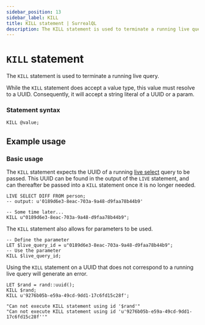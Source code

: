 ```yaml
---
sidebar_position: 13
sidebar_label: KILL
title: KILL statement | SurrealQL
description: The KILL statement is used to terminate a running live query.
---
```


# `KILL` statement

The `KILL` statement is used to terminate a running live query.

While the `KILL` statement does accept a value type, this value must resolve to a UUID. Consequently, it will accept a string literal of a UUID or a param.

### Statement syntax

```syntax title="SurrealQL Syntax"
KILL @value;
```

## Example usage

### Basic usage

The `KILL` statement expects the UUID of a running [live select](/docs/surrealql/statements/live) query to be passed. This UUID can be found in the output of the `LIVE` statement, and can thereafter be passed into a `KILL` statement once it is no longer needed.

```surql
LIVE SELECT DIFF FROM person;
-- output: u'0189d6e3-8eac-703a-9a48-d9faa78b44b9'

-- Some time later...
KILL u"0189d6e3-8eac-703a-9a48-d9faa78b44b9";
```

The `KILL` statement also allows for parameters to be used.

```surql
-- Define the parameter
LET $live_query_id = u"0189d6e3-8eac-703a-9a48-d9faa78b44b9";
-- Use the parameter
KILL $live_query_id;
```

Using the `KILL` statement on a UUID that does not correspond to a running live query will generate an error.

```surql
LET $rand = rand::uuid();
KILL $rand;
KILL u'9276b05b-e59a-49cd-9dd1-17c6fd15c28f';
```

```surql title="Output"
"Can not execute KILL statement using id '$rand'"
"Can not execute KILL statement using id 'u'9276b05b-e59a-49cd-9dd1-17c6fd15c28f''"
```

